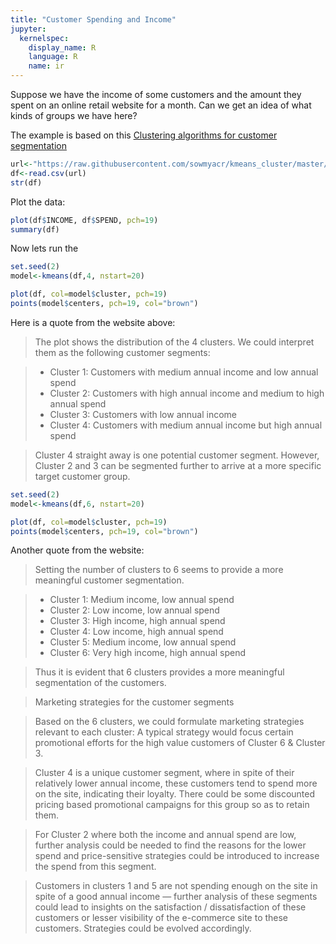 ```yaml
---
title: "Customer Spending and Income"
jupyter:
  kernelspec:
    display_name: R
    language: R
    name: ir
---
```



Suppose we have the income of some customers and the amount they spent on an online retail website for a month. Can we get an idea of what kinds of groups we have here?

The example is based on this [Clustering algorithms for customer segmentation](https://towardsdatascience.com/clustering-algorithms-for-customer-segmentation-af637c6830ac)

```r
url<-"https://raw.githubusercontent.com/sowmyacr/kmeans_cluster/master/CLV.csv" 
df<-read.csv(url)
str(df)
```

Plot the data:

```r
plot(df$INCOME, df$SPEND, pch=19)
summary(df)
```

Now lets run the 

```r
set.seed(2)
model<-kmeans(df,4, nstart=20)
```

```r
plot(df, col=model$cluster, pch=19)
points(model$centers, pch=19, col="brown")
```

Here is a quote from the website above:

>The plot shows the distribution of the 4 clusters. We could interpret them as the following customer segments:

>- Cluster 1: Customers with medium annual income and low annual spend
>- Cluster 2: Customers with high annual income and medium to high annual spend
>- Cluster 3: Customers with low annual income
>- Cluster 4: Customers with medium annual income but high annual spend

> Cluster 4 straight away is one potential customer segment. However, Cluster 2 and 3 can be segmented further to arrive at a more specific target customer group. 

```r
set.seed(2)
model<-kmeans(df,6, nstart=20)
```

```r
plot(df, col=model$cluster, pch=19)
points(model$centers, pch=19, col="brown")
```

Another quote from the website:

> Setting the number of clusters to 6 seems to provide a more meaningful customer segmentation.

> -  Cluster 1: Medium income, low annual spend
> -  Cluster 2: Low income, low annual spend
> -  Cluster 3: High income, high annual spend
> -  Cluster 4: Low income, high annual spend
> -  Cluster 5: Medium income, low annual spend
> -  Cluster 6: Very high income, high annual spend

>Thus it is evident that 6 clusters provides a more meaningful segmentation of the customers.

>Marketing strategies for the customer segments

>Based on the 6 clusters, we could formulate marketing strategies relevant to each cluster:
A typical strategy would focus certain promotional efforts for the high value customers of Cluster 6 & Cluster 3.

>Cluster 4 is a unique customer segment, where in spite of their relatively lower annual income, these customers tend to spend more on the site, indicating their loyalty. There could be some discounted pricing based promotional campaigns for this group so as to retain them.

>For Cluster 2 where both the income and annual spend are low, further analysis could be needed to find the reasons for the lower spend and price-sensitive strategies could be introduced to increase the spend from this segment.

>Customers in clusters 1 and 5 are not spending enough on the site in spite of a good annual income — further analysis of these segments could lead to insights on the satisfaction / dissatisfaction of these customers or lesser visibility of the e-commerce site to these customers. Strategies could be evolved accordingly.

